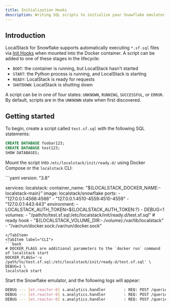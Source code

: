 ```yaml
---
title: Initialization Hooks
description: Writing SQL scripts to initialize your Snowflake emulator
---
```



## Introduction

LocalStack for Snowflake supports automatically executing `*.sf.sql` files via [Init Hooks](https://docs.localstack.cloud/references/init-hooks/) when mounted into the Docker container. A script can be added to one of these stages in the lifecycle:

-   `BOOT`: the container is running, but LocalStack hasn’t started
-   `START`: the Python process is running, and LocalStack is starting
-   `READY`: LocalStack is ready for requests
-   `SHUTDOWN`: LocalStack is shutting down

A script can be in one of four states: `UNKNOWN`, `RUNNING`, `SUCCESSFUL`, or `ERROR`. By default, scripts are in the `UNKNOWN` state when first discovered.

## Getting started

To begin, create a script called `test.sf.sql` with the following SQL statements:

```sql
CREATE DATABASE foobar123;
CREATE DATABASE test123;
SHOW DATABASES;
```

Mount the script into `/etc/localstack/init/ready.d/` using Docker Compose or the `localstack` CLI:

<Tabs>
<TabItem label="docker-compose.yml">
```yaml
version: "3.8"

services:
  localstack:
    container_name: "${LOCALSTACK_DOCKER_NAME:-localstack-main}"
    image: localstack/snowflake
    ports:
      - "127.0.0.1:4566:4566"
      - "127.0.0.1:4510-4559:4510-4559"
      - "127.0.0.1:443:443"
    environment:
      - LOCALSTACK_AUTH_TOKEN=${LOCALSTACK_AUTH_TOKEN:?}
      - DEBUG=1
    volumes:
      - "/path/to/test.sf.sql:/etc/localstack/init/ready.d/test.sf.sql"  # ready hook
      - "${LOCALSTACK_VOLUME_DIR:-./volume}:/var/lib/localstack"
      - "/var/run/docker.sock:/var/run/docker.sock"
```
</TabItem>
<TabItem label="CLI">
```bash
# DOCKER_FLAGS are additional parameters to the `docker run` command of localstack start
DOCKER_FLAGS='-v /path/to/test.sf.sql:/etc/localstack/init/ready.d/test.sf.sql' \
DEBUG=1 \
localstack start
```
</TabItem>
</Tabs>

Start the Snowflake emulator, and the following logs will appear:

```bash 
DEBUG --- [et.reactor-0] s.analytics.handler        : REQ: POST /queries/v1/query-request {"sqlText": "CREATE DATABASE foobar123", ...
DEBUG --- [et.reactor-0] s.analytics.handler        : REQ: POST /queries/v1/query-request {"sqlText": "CREATE DATABASE test123", ...
DEBUG --- [et.reactor-0] s.analytics.handler        : REQ: POST /queries/v1/query-request {"sqlText": "SHOW DATABASES", ...
```